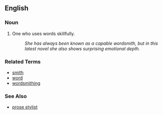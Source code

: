 ==English==

===Noun===
# One who uses words skillfully.
#: ''She has always been known as a capable wordsmith, but in this latest novel she also shows surprising emotional depth.''

===Related Terms===
*[[smith]]
*[[word]]
*[[wordsmithing]]

===See Also===
*[[prose stylist]]
